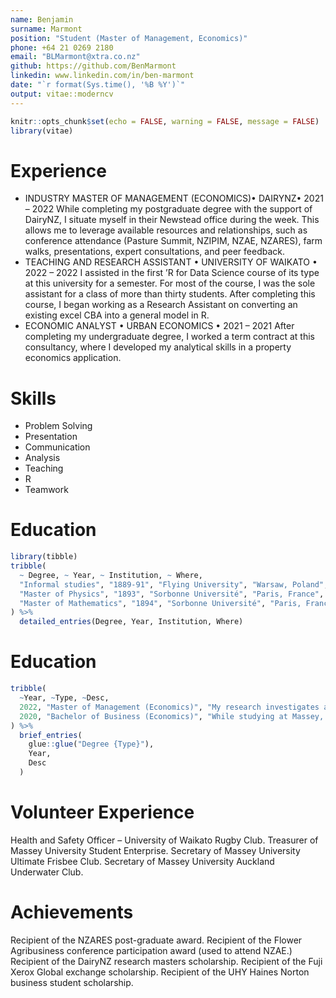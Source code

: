```yaml
---
name: Benjamin    
surname: Marmont
position: "Student (Master of Management, Economics)"
phone: +64 21 0269 2180
email: "BLMarmont@xtra.co.nz"
github: https://github.com/BenMarmont
linkedin: www.linkedin.com/in/ben-marmont
date: "`r format(Sys.time(), '%B %Y')`"
output: vitae::moderncv
---
```


```r
knitr::opts_chunk$set(echo = FALSE, warning = FALSE, message = FALSE)
library(vitae)
```

# Experience

 * INDUSTRY MASTER OF MANAGEMENT (ECONOMICS)• DAIRYNZ• 2021 – 2022
While completing my postgraduate degree with the support of DairyNZ, I situate myself in their Newstead office during the week. This allows me to leverage available resources and relationships, such as conference attendance (Pasture Summit, NZIPIM, NZAE, NZARES), farm walks, presentations, expert consultations, and peer feedback. 
 * TEACHING AND RESEARCH ASSISTANT • UNIVERSITY OF WAIKATO • 2022 – 2022
I assisted in the first ‘R for Data Science course of its type at this university for a semester. For most of the course, I was the sole assistant for a class of more than thirty students. After completing this course, I began working as a Research Assistant on converting an existing excel CBA into a general model in R.
 * ECONOMIC ANALYST • URBAN ECONOMICS • 2021 – 2021
After completing my undergraduate degree, I worked a term contract at this consultancy, where I developed my analytical skills in a property economics application.

# Skills

 * Problem Solving
 * Presentation
 * Communication
 * Analysis
 * Teaching
 * R
 * Teamwork
 

# Education

```r
library(tibble)
tribble(
  ~ Degree, ~ Year, ~ Institution, ~ Where,
  "Informal studies", "1889-91", "Flying University", "Warsaw, Poland",
  "Master of Physics", "1893", "Sorbonne Université", "Paris, France",
  "Master of Mathematics", "1894", "Sorbonne Université", "Paris, France"
) %>% 
  detailed_entries(Degree, Year, Institution, Where)
```

# Education

```r
tribble(
  ~Year, ~Type, ~Desc,
  2022, "Master of Management (Economics)", "My research investigates a novel approach to methane mitigation in NZ’s dairy industry utilising in-paddock smart-feeders as a delivery mechanism for methane inhibitors. It contains two distinct pieces, the adoption diffusion of the approach throughout NZ’s dairy farming population and the approach’s economic performance in different scenarios. Each piece has modelling to quantify the issues at hand.",
  2020, "Bachelor of Business (Economics)", "While studying at Massey, I majored in economics and minored in finance. During this time, I undertook an exchange to Purdue University in the United States to study agricultural economics, driven by a desire to study behavioural economics, which was not offered domestically at the time."
) %>% 
  brief_entries(
    glue::glue("Degree {Type}"),
    Year, 
    Desc
  )
```

# Volunteer Experience

Health and Safety Officer – University of Waikato Rugby Club.
Treasurer of Massey University Student Enterprise.
Secretary of Massey University Ultimate Frisbee Club.
Secretary of Massey University Auckland Underwater Club.

# Achievements
Recipient of the NZARES post-graduate award.
Recipient of the Flower Agribusiness conference participation award (used to attend NZAE.)
Recipient of the DairyNZ research masters scholarship.
Recipient of the Fuji Xerox Global exchange scholarship.
Recipient of the UHY Haines Norton business student scholarship.

